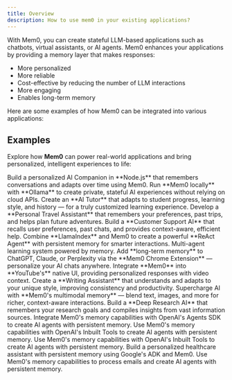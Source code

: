 ```yaml
---
title: Overview
description: How to use mem0 in your existing applications?
---
```


With Mem0, you can create stateful LLM-based applications such as chatbots, virtual assistants, or AI agents. Mem0 enhances your applications by providing a memory layer that makes responses:

- More personalized
- More reliable
- Cost-effective by reducing the number of LLM interactions
- More engaging
- Enables long-term memory

Here are some examples of how Mem0 can be integrated into various applications:

## Examples

Explore how **Mem0** can power real-world applications and bring personalized, intelligent experiences to life:

<CardGroup cols={2}>
  <Card title="AI Companion in Node.js" icon="node" href="/examples/ai_companion_js">
    Build a personalized AI Companion in **Node.js** that remembers conversations and adapts over time using Mem0.
  </Card>

  <Card title="Mem0 with Ollama" icon="server" href="/examples/mem0-with-ollama">
    Run **Mem0 locally** with **Ollama** to create private, stateful AI experiences without relying on cloud APIs.
  </Card>

  <Card title="Personal AI Tutor" icon="graduation-cap" href="/examples/personal-ai-tutor">
    Create an **AI Tutor** that adapts to student progress, learning style, and history — for a truly customized learning experience.
  </Card>

  <Card title="Personal Travel Assistant" icon="plane" href="/examples/personal-travel-assistant">
    Develop a **Personal Travel Assistant** that remembers your preferences, past trips, and helps plan future adventures.
  </Card>

  <Card title="Customer Support Agent" icon="headset" href="/examples/customer-support-agent">
    Build a **Customer Support AI** that recalls user preferences, past chats, and provides context-aware, efficient help.
  </Card>

  <Card title="LlamaIndex + Mem0" icon="book-open" href="/examples/llama-index-mem0">
    Combine **LlamaIndex** and Mem0 to create a powerful **ReAct Agent** with persistent memory for smarter interactions.
  </Card>

  <Card title="LlamaIndex + Mem0 Learning System" icon="book-open" href="/examples/llama-index-mem0">
    Multi-agent learning system powered by memory.
  </Card>

  <Card title="Chrome Extension" icon="puzzle-piece" href="/examples/chrome-extension">
    Add **long-term memory** to ChatGPT, Claude, or Perplexity via the **Mem0 Chrome Extension** — personalize your AI chats anywhere.
  </Card>

  <Card title="YouTube Assistant" icon="puzzle-piece" href="/examples/youtube-assistant">
    Integrate **Mem0** into **YouTube's** native UI, providing personalized responses with video context.
  </Card> 

  <Card title="Document Writing Assistant" icon="pen" href="/examples/memory-guided-content-writing">
    Create a **Writing Assistant** that understands and adapts to your unique style, improving consistency and productivity.
  </Card>

  <Card title="Multimodal AI Demo" icon="image" href="/examples/multimodal-demo">
    Supercharge AI with **Mem0's multimodal memory** — blend text, images, and more for richer, context-aware interactions.
  </Card>

  <Card title="Personalized Research Agent" icon="magnifying-glass" href="/examples/personalized-deep-research">
    Build a **Deep Research AI** that remembers your research goals and compiles insights from vast information sources.
  </Card>

  <Card title="Mem0 as an Agentic Tool" icon="robot" href="/examples/mem0-agentic-tool">
    Integrate Mem0's memory capabilities with OpenAI's Agents SDK to create AI agents with persistent memory.
  </Card>

  <Card title="OpenAI Inbuilt Tools" icon="robot" href="/examples/openai-inbuilt-tools">
    Use Mem0's memory capabilities with OpenAI's Inbuilt Tools to create AI agents with persistent memory.
  </Card>

  <Card title="Mem0 OpenAI Voice Demo" icon="microphone" href="/examples/mem0-openai-voice-demo">
    Use Mem0's memory capabilities with OpenAI's Inbuilt Tools to create AI agents with persistent memory.
  </Card>

  <Card title="Healthcare Assistant Google ADK" icon="microphone" href="/examples/mem0-google-adk-healthcare-assistant">
    Build a personalized healthcare assistant with persistent memory using Google's ADK and Mem0.
  </Card>

  <Card title="Email Processing" icon="envelope" href="/examples/email_processing">
    Use Mem0's memory capabilities to process emails and create AI agents with persistent memory.
  </Card>
</CardGroup>
